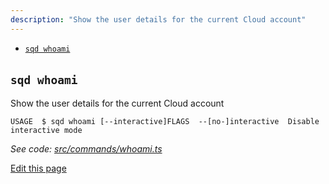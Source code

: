 ```yaml
---
description: "Show the user details for the current Cloud account"
---
```


* [`sqd whoami`](#sqd-whoami-1)

## `sqd whoami`[​](#sqd-whoami-1 "Direct link to sqd-whoami-1")

Show the user details for the current Cloud account

```
USAGE  $ sqd whoami [--interactive]FLAGS  --[no-]interactive  Disable interactive mode
```

*See code: [src/commands/whoami.ts](https://github.com/subsquid/squid-cli/tree/master/src/commands/whoami.ts)*

[Edit this page](https://github.com/subsquid/docs/edit/master/docs/squid-cli/whoami.md)
